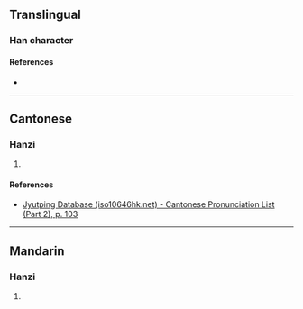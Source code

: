 {{character info}}
==Translingual==

===Han character===
{{Han char|rn=53|rad=广|as=05|sn=8|four=|canj=IHEY|ids=⿸广冬}}

====References====
* {{Han ref|kx=0345.040|dkj=09285|dj=0654.160|hdz=20879.030|uh=5E9D|ud=24221}}

----

==Cantonese==

===Hanzi===
{{yue-hanzi|jyut=[[tung4]]|y=tung4}}

# {{rfdef|yue|sort=广05}}

====References====
* [http://www.iso10646hk.net/jp/document/download.jsp Jyutping Database (iso10646hk.net) - Cantonese Pronunciation List (Part 2), p. 103]

----

==Mandarin==

===Hanzi===
{{cmn-hanzi|pin=[[tóng]] ([[tong2]])|wg=t'ung<sup>2</sup>}}

# {{rfdef|cmn|sort=广05}}
